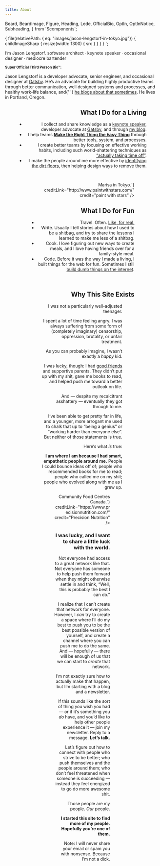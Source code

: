 ```yaml
---
title: About
---
```


  Beard,
  BeardImage,
  Figure,
  Heading,
  Lede,
  OfficialBio,
  OptIn,
  OptInNotice,
  Subheading,
} from '$components';

  {
    file(relativePath: { eq: "images/jason-lengstorf-in-tokyo.jpg"}) {
      childImageSharp {
        resize(width: 1300) {
          src
        }
      }
    }
  }
`;

<BeardImage
  src={Beard}
  alt="Silhouette of Jason Lengstorf’s glasses and beard."
/>

<Heading>I’m Jason Lengstorf.</Heading>
<Subheading>
  software architect · keynote speaker · occasional designer · mediocre bartender
</Subheading>

<OfficialBio>
  <p>
    <strong>
      <small>Super Official Third Person Bio™:</small>
    </strong>
  </p>
  <Lede>
    Jason Lengstorf is a developer advocate, senior engineer, and occasional
    designer at <a href="https://gatsbyjs.org">Gatsby</a>. He’s an advocate for
    building highly productive teams through better communication, well designed
    systems and processes, and healthy work-life balance, and{' '}
    <a href="https://lengstorf.com">he blogs about that sometimes</a>. He lives
    in Portland, Oregon.
  </Lede>
</OfficialBio>

<Figure
  align="right"
  src="images/jason-web-summer-camp.jpg"
  alt="Jason Lengstorf at Web Summer Camp in Croatia, 2017."
  caption="Teaching a workshop in Croatia."
  creditLink="http://2017.websummercamp.com/"
  credit="Web Summer Camp"
/>

## What I Do for a Living

- I collect and share knowledge as a [keynote speaker](/speaking), developer advocate at [Gatsby](https://gatsbyjs.org), and through [my blog](/blog).
- I help teams [**Make the Right Thing the Easy Thing**](https://youtu.be/xqT8e6_yzLg) through better tools, system, and processes.
- I create better teams by focusing on effective working habits, including such world-shattering techniques as [“actually taking time off”](/overtime-hurts-productivity).
- I make the people around me more effective by [identifying the dirt floors](/dirt-floors), then helping design ways to remove them.

<br style="clear: both" />

<Figure
  align="right"
  src="images/jason-marisa-tokyo.jpg"
  alt="Jason Lengstorf and Marisa Morby in Tokyo, 2016."
  caption={`Me and <a href="https://marisamorby.com">Marisa</a> in Tokyo.`}
  creditLink="http://www.paintwithstars.com/"
  credit="paint with stars"
/>

## What I Do for Fun

- Travel. Often. [Like, for real.](/two-years-in-airbnbs)
- Write. Usually I tell stories about how I used to be a shitbag, and try to share the lessons I learned to make me less of a shitbag.
- Cook. I love figuring out new ways to create meals, and I love having friends over for a family-style meal.
- Code. Before it was the way I made a living, I built things for the web for fun. Sometimes I still [build dumb things on the internet](https://whichbeardisthis.com).

<br style="clear: both" />

## Why This Site Exists

<Figure
  align="right"
  src="images/teenage-attitude.jpg"
  alt="Jason Lengstorf ca. 2000."
  caption="Looking tough with my fisherman’s vest, spandex shirt, and studded Hot Topic bracelet."
  creditType="Source"
  credit="My Mom’s box of shame"
/>

I was not a particularly well-adjusted teenager.

I spent a lot of time feeling angry. I was always suffering from some form of (completely imaginary) censorship, oppression, brutality, or unfair treatment.

As you can probably imagine, I wasn’t exactly a _happy_ kid.

I was lucky, though: I had [good friends](/best-friends) and supportive parents. They didn’t put up with my shit, gave me books to read, and helped push me toward a better outlook on life.

And — despite my recalcitrant asshattery — eventually they got through to me.

I’ve been able to get pretty far in life, and a younger, more arrogant me used to chalk that up to “being a genius” or “working harder than everyone else”. But neither of those statements is true.

Here‘s what <em>is</em> true:

**I am where I am because I had smart, empathetic people around me.** People I could bounce ideas off of; people who recommended books for me to read; people who called me on my shit; people who evolved along with me as I grew up.

<Figure
  src="images/jason-marisa-nate-potluck-of-meaning.jpg"
  alt="Marisa Morby, Nate Green, and Jason Lengstorf at the Potluck of Meaning, 2015."
  caption={`Marisa and Nate have always pushed me to be better today than I was
    yesterday. This is us at the Potluck of Meaning, a benefit dinner for
    <a href="https://cfccanada.ca/">Community Food Centres Canada</a>.`}
  creditLink="https://www.precisionnutrition.com/"
  credit="Precision Nutrition"
/>

### I was lucky, and I want to share a little luck with the world.

Not everyone had access to a great network like that. Not everyone has someone to help push them forward when they might otherwise settle in and think, “Well, this is probably the best I can do.”

I realize that I can’t create that network for everyone. However, I _can_ try to create a space where I’ll do my best to push you to be the best possible version of yourself, and create a channel where you can push me to do the same. And — hopefully — there will be enough of us that we can start to _create_ that network.

I’m not exactly sure how to actually make that happen, but I’m starting with a blog and a newsletter.

If this sounds like the sort of thing you wish you had — or if it’s something you _do_ have, and you’d like to help other people experience it — join my newsletter. Reply to a message. **Let’s talk.**

Let’s figure out how to connect with people who strive to be better; who push themselves and the people around them; who don’t feel threatened when someone is succeeding — instead they feel energized to go do more awesome shit.

Those people are my people. _Our_ people.

**I started this site to find more of my people. Hopefully you’re one of them.**

<OptIn button="Join Now" group="DEFAULT" source="/about/" />
<OptInNotice>
  Note: I will never share your email or spam you with nonsense.
  Because I’m not a dick.
</OptInNotice>
